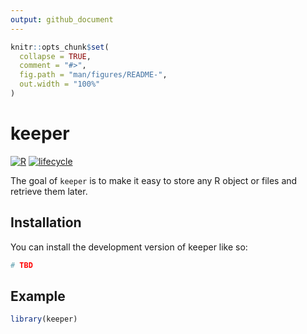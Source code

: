 ```yaml
---
output: github_document
---
```


<!-- README.md is generated from README.Rmd. Please edit that file -->

```r
knitr::opts_chunk$set(
  collapse = TRUE,
  comment = "#>",
  fig.path = "man/figures/README-",
  out.width = "100%"
)
```

# keeper

<!-- badges -->
[![R](https://img.shields.io/badge/language-R-blue)]()
[![lifecycle](https://img.shields.io/badge/lifecycle-experimental-orange)]()
<!-- badges -->

The goal of `keeper` is to make it easy to store any R object or files and retrieve them later.

## Installation

You can install the development version of keeper like so:

```r
# TBD
```

## Example

```r
library(keeper)
```

